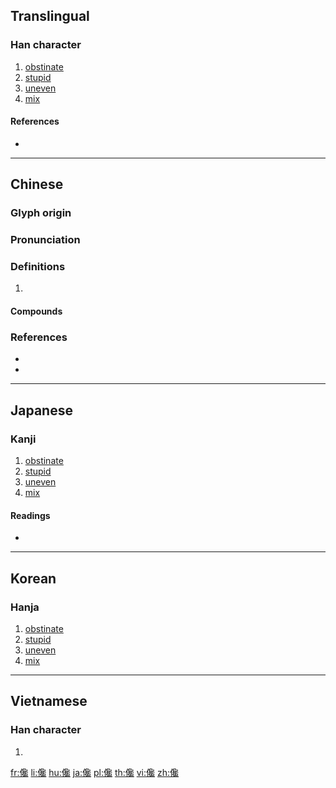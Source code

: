 ==Translingual==

===Han character===
{{Han char|rn=9|rad=人|as=17|sn=19|four=27213|canj=ONRI|ids=⿰亻毚}}

# [[obstinate]]
# [[stupid]]
# [[uneven]]
# [[mix]]

====References====
* {{Han ref|kx=0121.260|dkj=01296|dj=0256.120|hdz=10237.100|uh=5133|ud=20787|bh=C35F|bd=50015}}

----

==Chinese==
{{zh-forms}}

===Glyph origin===
{{Han etym}}

===Pronunciation===
{{zh-pron
|m=chàn
|c=caam4,caam3,zaam6
|mc=y
|oc=y
|cat=
}}

===Definitions===
{{zh-hanzi}}

# {{rfdef|zh}}

====Compounds====
{{zh-der|儳言|儳道}}

===References===
* {{R:twedu|B00195}}
* {{R:yue:mfccd}}

----

==Japanese==

===Kanji===
{{ja-kanji|grade=|rs=人17}}

# [[obstinate]]
# [[stupid]]
# [[uneven]]
# [[mix]]

====Readings====
* {{ja-readings|on=[[さん]] (san), [[ざん]] (zan)|kun=[[ととのはぬ]] (totonohanu), [[はやい]] (hayai), [[わるいさま]] (waruisama)}}

----

==Korean==

===Hanja===
{{ko-hanja|hangeul=참|rv=cham|mr=ch'am}}

# [[obstinate]]
# [[stupid]]
# [[uneven]]
# [[mix]]

----

==Vietnamese==

===Han character===
{{vi-hantu|[[sàm]], [[sờm]], [[xàm]]|rs=人17}}

# {{defn|lang=vi|sort=人17}}

[[fr:儳]]
[[li:儳]]
[[hu:儳]]
[[ja:儳]]
[[pl:儳]]
[[th:儳]]
[[vi:儳]]
[[zh:儳]]
